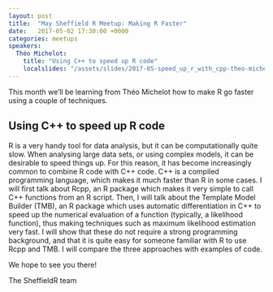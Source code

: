 ```yaml
---
layout: post
title:  "May Sheffield R Meetup: Making R Faster"
date:   2017-05-02 17:30:00 +0000
categories: meetups
speakers:
  Théo Michelot:
    title: "Using C++ to speed up R code"
    localslides: "/assets/slides/2017-05-speed_up_r_with_cpp-theo-michelot.pdf"
---
```

This month we'll be learning from Théo Michelot how to make R go faster using a couple of techniques.

## Using C++ to speed up R code

R is a very handy tool for data analysis, but it can be computationally quite slow. When analysing large data sets, or using complex models, it can be desirable to speed things up. For this reason, it has become increasingly common to combine R code with C++ code. C++ is a compiled programming language, which makes it much faster than R in some cases. I will first talk about Rcpp, an R package which makes it very simple to call C++ functions from an R script. Then, I will talk about the Template Model Builder (TMB), an R package which uses automatic differentiation in C++ to speed up the numerical evaluation of a function (typically, a likelihood function), thus making techniques such as maximum likelihood estimation very fast. I will show that these do not require a strong programming background, and that it is quite easy for someone familiar with R to use Rcpp and TMB. I will compare the three approaches with examples of code.

We hope to see you there!

The SheffieldR team
